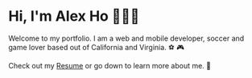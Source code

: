 # Hi, I'm Alex Ho 🙋🏻‍♂️

Welcome to my portfolio. I am a web and mobile developer, soccer and game lover based out of California and Virginia. ⚽️ 🎮 

Check out my [Resume](https://raw.githubusercontent.com/hho114/resume/master/huy_ho_resume.pdf) or go down to learn more about me. 🚀